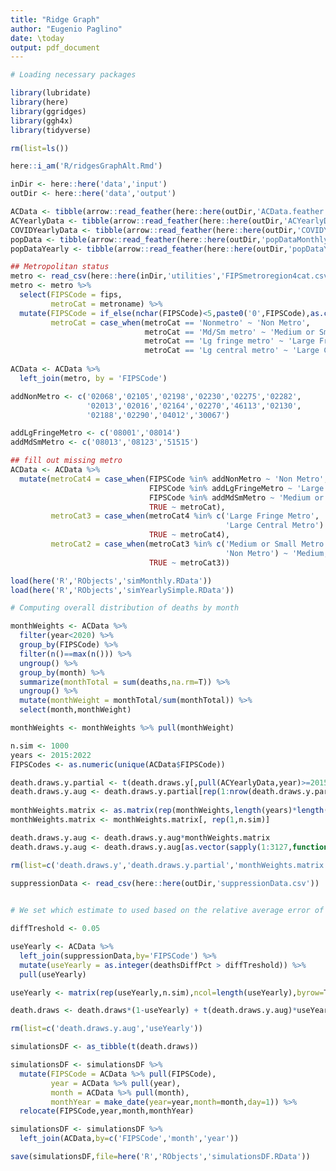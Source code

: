 ```yaml
---
title: "Ridge Graph"
author: "Eugenio Paglino"
date: \today
output: pdf_document
---
```


```r

# Loading necessary packages

library(lubridate)
library(here)
library(ggridges)
library(ggh4x)
library(tidyverse)

```

```r

rm(list=ls())

here::i_am('R/ridgesGraphAlt.Rmd')

inDir <- here::here('data','input')
outDir <- here::here('data','output')

```

```r

ACData <- tibble(arrow::read_feather(here::here(outDir,'ACData.feather')))
ACYearlyData <- tibble(arrow::read_feather(here::here(outDir,'ACYearlyData.feather')))
COVIDYearlyData <- tibble(arrow::read_feather(here::here(outDir,'COVIDYearlyData.feather')))
popData <- tibble(arrow::read_feather(here::here(outDir,'popDataMonthly.feather')))
popDataYearly <- tibble(arrow::read_feather(here::here(outDir,'popDataYearly.feather')))

```

```r

## Metropolitan status
metro <- read_csv(here::here(inDir,'utilities','FIPSmetroregion4cat.csv'))
metro <- metro %>%
  select(FIPSCode = fips,
         metroCat = metroname) %>%
  mutate(FIPSCode = if_else(nchar(FIPSCode)<5,paste0('0',FIPSCode),as.character(FIPSCode)),
         metroCat = case_when(metroCat == 'Nonmetro' ~ 'Non Metro',
                              metroCat == 'Md/Sm metro' ~ 'Medium or Small Metro',
                              metroCat == 'Lg fringe metro' ~ 'Large Fringe Metro' ,
                              metroCat == 'Lg central metro' ~ 'Large Central Metro'))
  
ACData <- ACData %>%
  left_join(metro, by = 'FIPSCode')

```

```r

addNonMetro <- c('02068','02105','02198','02230','02275','02282', 
                 '02013','02016','02164','02270','46113','02130',
                 '02188','02290','04012','30067')

addLgFringeMetro <- c('08001','08014')
addMdSmMetro <- c('08013','08123','51515')

## fill out missing metro
ACData <- ACData %>%
  mutate(metroCat4 = case_when(FIPSCode %in% addNonMetro ~ 'Non Metro',
                               FIPSCode %in% addLgFringeMetro ~ 'Large Fringe Metro',
                               FIPSCode %in% addMdSmMetro ~ 'Medium or Small Metro',
                               TRUE ~ metroCat),
         metroCat3 = case_when(metroCat4 %in% c('Large Fringe Metro',
                                                'Large Central Metro') ~ 'Large Metro',
                               TRUE ~ metroCat4),
         metroCat2 = case_when(metroCat3 %in% c('Medium or Small Metro',
                                                'Non Metro') ~ 'Medium, Small, and Non-Metro',
                               TRUE ~ metroCat3))

```

```r

load(here('R','RObjects','simMonthly.RData'))
load(here('R','RObjects','simYearlySimple.RData'))

```

```r

# Computing overall distribution of deaths by month

monthWeights <- ACData %>%
  filter(year<2020) %>%
  group_by(FIPSCode) %>%
  filter(n()==max(n())) %>%
  ungroup() %>%
  group_by(month) %>%
  summarize(monthTotal = sum(deaths,na.rm=T)) %>%
  ungroup() %>%
  mutate(monthWeight = monthTotal/sum(monthTotal)) %>%
  select(month,monthWeight)

monthWeights <- monthWeights %>% pull(monthWeight)

```

```r

n.sim <- 1000
years <- 2015:2022
FIPSCodes <- as.numeric(unique(ACData$FIPSCode))

death.draws.y.partial <- t(death.draws.y[,pull(ACYearlyData,year)>=2015])
death.draws.y.aug <- death.draws.y.partial[rep(1:nrow(death.draws.y.partial), each = 12), ]
  
monthWeights.matrix <- as.matrix(rep(monthWeights,length(years)*length(FIPSCodes)))
monthWeights.matrix <- monthWeights.matrix[, rep(1,n.sim)]

death.draws.y.aug <- death.draws.y.aug*monthWeights.matrix
death.draws.y.aug <- death.draws.y.aug[as.vector(sapply(1:3127,function(x) (1:86)+(96*(x-1)))),]

rm(list=c('death.draws.y','death.draws.y.partial','monthWeights.matrix'))

```

```r

suppressionData <- read_csv(here::here(outDir,'suppressionData.csv'))
  
```

```r

# We set which estimate to used based on the relative average error of the

diffTreshold <- 0.05

useYearly <- ACData %>%
  left_join(suppressionData,by='FIPSCode') %>%
  mutate(useYearly = as.integer(deathsDiffPct > diffTreshold)) %>%
  pull(useYearly)

useYearly <- matrix(rep(useYearly,n.sim),ncol=length(useYearly),byrow=T)

death.draws <- death.draws*(1-useYearly) + t(death.draws.y.aug)*useYearly

rm(list=c('death.draws.y.aug','useYearly'))

```

```r

simulationsDF <- as_tibble(t(death.draws))

simulationsDF <- simulationsDF %>% 
  mutate(FIPSCode = ACData %>% pull(FIPSCode),
         year = ACData %>% pull(year),
         month = ACData %>% pull(month),
         monthYear = make_date(year=year,month=month,day=1)) %>%
  relocate(FIPSCode,year,month,monthYear)

```

```r

simulationsDF <- simulationsDF %>%
  left_join(ACData,by=c('FIPSCode','month','year'))

```

```r
save(simulationsDF,file=here('R','RObjects','simulationsDF.RData'))
```
